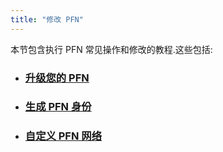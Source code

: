 ```yaml
---
title: "修改 PFN"
---
```


本节包含执行 PFN 常见操作和修改的教程.这些包括:

- ### [升级您的 PFN](/zh/network/nodes/full-node/modify/update-fullnode-with-new-releases)
- ### [生成 PFN 身份](/zh/network/nodes/full-node/modify/network-identity-fullnode)
- ### [自定义 PFN 网络](/zh/network/nodes/full-node/modify/fullnode-network-connections)
